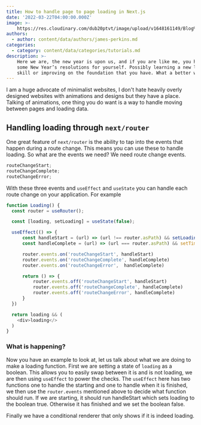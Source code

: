 ```yaml
---
title: How to handle page to page loading in Next.js
date: '2022-03-22T04:00:00.000Z'
image: >-
    https://res.cloudinary.com/dub20ptvt/image/upload/v1648161149/Blog%20Posts/Page_to_page_loading_with_nextjs_iuitn9.png
authors:
  - author: content/data/authors/james-perkins.md
categories:
  - category: content/data/categories/tutorials.md
description: >-
    Here we are, the new year is upon us, and if you are like me, you have set
    some New Year’s resolutions for yourself. Possibly learning a new language,
    skill or improving on the foundation that you have. What a better way to kick
---
```


I am a huge advocate of minimalist websites, I don't hate heavily overly designed websites with animations and designs but they have a place. Talking of animations, one thing you do want is a way to handle moving between pages and loading data.&#x20;

<youtube url="https://youtu.be/2Tj6lcfJytA" />

## Handling loading through `next/router`

One great feature of `next/router` is the ability to tap into the events that happen during a route change. This means you can use these to handle loading. So what are the events we need? We need route change events.

```javascript
routeChangeStart;
routeChangeComplete;
routeChangeError;
```

With these three events and `useEffect` and `useState` you can handle each route change on your application. For example

```javascript
function Loading() {
  const router = useRouter();

  const [loading, setLoading] = useState(false);

  useEffect(() => {
      const handleStart = (url) => (url !== router.asPath) && setLoading(true);
      const handleComplete = (url) => (url === router.asPath) && setTimeout(() =>{setLoading(false)},2000);

      router.events.on('routeChangeStart', handleStart)
      router.events.on('routeChangeComplete', handleComplete)
      router.events.on('routeChangeError',  handleComplete)

      return () => {
          router.events.off('routeChangeStart', handleStart)
          router.events.off('routeChangeComplete', handleComplete)
          router.events.off('routeChangeError', handleComplete)
      }
  })

  return loading && (
    <div>loading</>
  )
}
```

### What is happening?

Now you have an example to look at, let us talk about what we are doing to make a loading function. First we are setting a state of `loading` as a boolean. This allows you to easily swap between it is and is not loading, we are then using `useEffect` to power the checks. The `useEffect` here has two functions one to handle the starting and one to handle when it is finished, we then use the `router.events` mentioned above to decide what function should run. If we are starting, it should run handleStart which sets loading to the boolean true. Otherwise it has finished and we set the boolean false.

Finally we have a conditional renderer that only shows if it is indeed loading.
